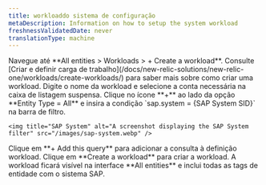 ```yaml
---
title: workloaddo sistema de configuração
metaDescription: Information on how to setup the system workload
freshnessValidatedDate: never
translationType: machine
---
```


<Steps>
  <Step>
    Navegue até **All entities &gt; Workloads &gt; + Create a workload**. Consulte [Criar e definir carga de trabalho](/docs/new-relic-solutions/new-relic-one/workloads/create-workloads/) para saber mais sobre como criar uma workload.
  </Step>

  <Step>
    Digite o nome da workload e selecione a conta necessária na caixa de listagem suspensa.
  </Step>

  <Step>
    Clique no ícone **+** ao lado da opção **Entity Type = All** e insira a condição `sap.system = {SAP System SID}` na barra de filtro.

    <img title="SAP System" alt="A screenshot displaying the SAP System filter" src="/images/sap-system.webp" />
  </Step>

  <Step>
    Clique em **+ Add this query** para adicionar a consulta à definição workload.
  </Step>

  <Step>
    Clique em **Create a workload** para criar a workload.
  </Step>

  <Step>
    A workload ficará visível na interface **All entities** e inclui todas as tags de entidade com o sistema SAP.
  </Step>
</Steps>